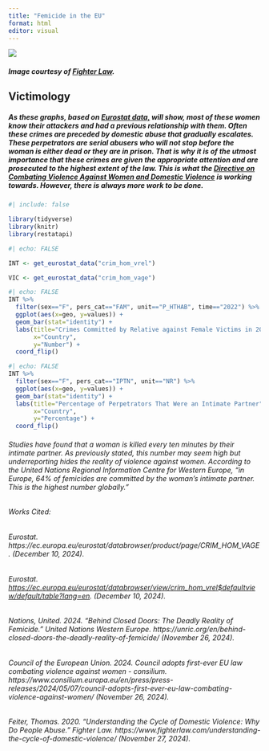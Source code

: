 ```yaml
---
title: "Femicide in the EU"
format: html
editor: visual
---
```


![](Domestic%20Violence.jpg)

##### Image courtesy of [Fighter Law](https://www.fighterlaw.com/understanding-the-cycle-of-domestic-violence/).

## Victimology

##### As these graphs, based on [Eurostat data,](https://ec.europa.eu/eurostat/databrowser/view/crim_hom_vrel$defaultview/default/table?lang=en) will show, most of these women know their attackers and had a previous relationship with them. Often these crimes are preceded by domestic abuse that gradually escalates. These perpetrators are serial abusers who will not stop before the woman is either dead or they are in prison. That is why it is of the utmost importance that these crimes are given the appropriate attention and are prosecuted to the highest extent of the law. This is what the [Directive on Combating Violence Against Women and Domestic Violence](https://www.consilium.europa.eu/en/press/press-releases/2024/05/07/council-adopts-first-ever-eu-law-combating-violence-against-women/) is working towards. However, there is always more work to be done.

```r
#| include: false

library(tidyverse)
library(knitr)
library(restatapi)
```

```r
#| echo: FALSE

INT <- get_eurostat_data("crim_hom_vrel")

VIC <- get_eurostat_data("crim_hom_vage")
```

```r
#| echo: FALSE
INT %>%
  filter(sex=="F", pers_cat=="FAM", unit=="P_HTHAB", time=="2022") %>%
  ggplot(aes(x=geo, y=values)) +
  geom_bar(stat="identity") +
  labs(title="Crimes Committed by Relative against Female Victims in 2022",
       x="Country",
       y="Number") +
  coord_flip()
```

```r
#| echo: FALSE
INT %>%
  filter(sex=="F", pers_cat=="IPTN", unit=="NR") %>%
  ggplot(aes(x=geo, y=values)) +
  geom_bar(stat="identity") +
  labs(title="Percentage of Perpetrators That Were an Intimate Partner",
       x="Country",
       y="Percentage") +
  coord_flip()
```

###### Studies have found that a woman is killed every ten minutes by their intimate partner. As previously stated, this number may seem high but underreporting hides the reality of violence against women. According to the United Nations Regional Information Centre for Western Europe, "in Europe, 64% of femicides are committed by the woman’s intimate partner. This is the highest number globally."

###### Works Cited:

###### Eurostat. https://ec.europa.eu/eurostat/databrowser/product/page/CRIM_HOM_VAGE. (December 10, 2024).

###### Eurostat. <https://ec.europa.eu/eurostat/databrowser/view/crim_hom_vrel$defaultview/default/table?lang=en>. (December 10, 2024).

###### Nations, United. 2024. “Behind Closed Doors: The Deadly Reality of Femicide.” United Nations Western Europe. https://unric.org/en/behind-closed-doors-the-deadly-reality-of-femicide/ (November 26, 2024).

###### Council of the European Union. 2024. Council adopts first-ever EU law combating violence against women - consilium. https://www.consilium.europa.eu/en/press/press-releases/2024/05/07/council-adopts-first-ever-eu-law-combating-violence-against-women/ (November 26, 2024).

###### Feiter, Thomas. 2020. “Understanding the Cycle of Domestic Violence: Why Do People Abuse.” Fighter Law. https://www.fighterlaw.com/understanding-the-cycle-of-domestic-violence/ (November 27, 2024).
